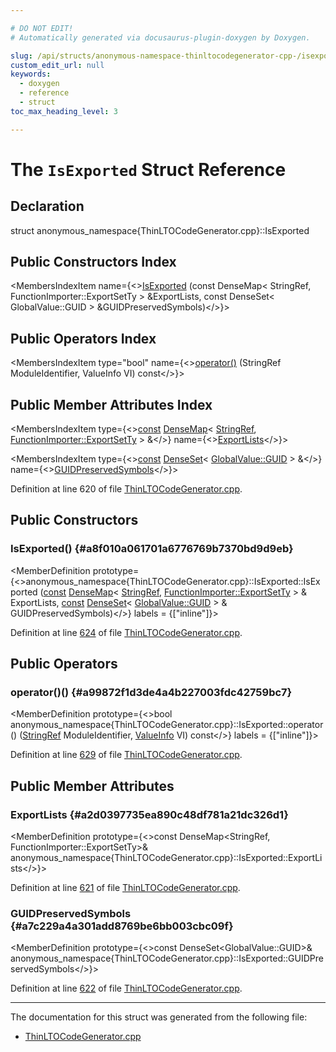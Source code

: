 ```yaml
---

# DO NOT EDIT!
# Automatically generated via docusaurus-plugin-doxygen by Doxygen.

slug: /api/structs/anonymous-namespace-thinltocodegenerator-cpp-/isexported
custom_edit_url: null
keywords:
  - doxygen
  - reference
  - struct
toc_max_heading_level: 3

---
```





# The `IsExported` Struct Reference

<DoxygenPage pluginConfig={pluginConfig}>



## Declaration

<CodeBlock>struct anonymous_namespace{ThinLTOCodeGenerator.cpp}::IsExported</CodeBlock>

## Public Constructors Index

<MembersIndex>

<MembersIndexItem
  name={<><a href="#a8f010a061701a6776769b7370bd9d9eb">IsExported</a> (const DenseMap&lt; StringRef, FunctionImporter::ExportSetTy &gt; &amp;ExportLists, const DenseSet&lt; GlobalValue::GUID &gt; &amp;GUIDPreservedSymbols)</>}>
</MembersIndexItem>

</MembersIndex>

## Public Operators Index

<MembersIndex>

<MembersIndexItem
  type="bool"
  name={<><a href="#a99872f1d3de4a4b227003fdc42759bc7">operator()</a> (StringRef ModuleIdentifier, ValueInfo VI) const</>}>
</MembersIndexItem>

</MembersIndex>

## Public Member Attributes Index

<MembersIndex>

<MembersIndexItem
  type={<><a href="/docs/api/files/lib/lib/target/lib/target/aarch64/aarch64promoteconstant-cpp/#a90f8350fecae261c25be85d38b451bff">const</a> <a href="/docs/api/classes/llvm/densemap">DenseMap</a>&lt; <a href="/docs/api/classes/llvm/stringref">StringRef</a>, <a href="/docs/api/classes/llvm/functionimporter/#acd58852b94e5cce68ad66dc3045f72f0">FunctionImporter::ExportSetTy</a> &gt; &amp;</>}
  name={<><a href="#a2d0397735ea890c48df781a21dc326d1">ExportLists</a></>}>
</MembersIndexItem>

<MembersIndexItem
  type={<><a href="/docs/api/files/lib/lib/target/lib/target/aarch64/aarch64promoteconstant-cpp/#a90f8350fecae261c25be85d38b451bff">const</a> <a href="/docs/api/classes/llvm/denseset">DenseSet</a>&lt; <a href="/docs/api/classes/llvm/globalvalue/#a3af0428ec6e48cb2f05c199b7b9f7e07">GlobalValue::GUID</a> &gt; &amp;</>}
  name={<><a href="#a7c229a4a301add8769be6bb003cbc09f">GUIDPreservedSymbols</a></>}>
</MembersIndexItem>

</MembersIndex>


Definition at line 620 of file <a href="/docs/api/files/lib/lib/lto/thinltocodegenerator-cpp">ThinLTOCodeGenerator.cpp</a>.

<SectionDefinition>

## Public Constructors

### IsExported() {#a8f010a061701a6776769b7370bd9d9eb}

<MemberDefinition
  prototype={<>anonymous&#95;namespace&#123;ThinLTOCodeGenerator.cpp&#125;::IsExported::IsExported (<a href="/docs/api/files/lib/lib/target/lib/target/aarch64/aarch64promoteconstant-cpp/#a90f8350fecae261c25be85d38b451bff">const</a> <a href="/docs/api/classes/llvm/densemap">DenseMap</a>&lt; <a href="/docs/api/classes/llvm/stringref">StringRef</a>, <a href="/docs/api/classes/llvm/functionimporter/#acd58852b94e5cce68ad66dc3045f72f0">FunctionImporter::ExportSetTy</a> &gt; &amp; ExportLists, <a href="/docs/api/files/lib/lib/target/lib/target/aarch64/aarch64promoteconstant-cpp/#a90f8350fecae261c25be85d38b451bff">const</a> <a href="/docs/api/classes/llvm/denseset">DenseSet</a>&lt; <a href="/docs/api/classes/llvm/globalvalue/#a3af0428ec6e48cb2f05c199b7b9f7e07">GlobalValue::GUID</a> &gt; &amp; GUIDPreservedSymbols)</>}
  labels = {["inline"]}>

Definition at line <a href="/docs/api/files/lib/lib/lto/thinltocodegenerator-cpp/#l00624">624</a> of file <a href="/docs/api/files/lib/lib/lto/thinltocodegenerator-cpp">ThinLTOCodeGenerator.cpp</a>.
</MemberDefinition>

</SectionDefinition>

<SectionDefinition>

## Public Operators

### operator()() {#a99872f1d3de4a4b227003fdc42759bc7}

<MemberDefinition
  prototype={<>bool anonymous&#95;namespace&#123;ThinLTOCodeGenerator.cpp&#125;::IsExported::operator() (<a href="/docs/api/classes/llvm/stringref">StringRef</a> ModuleIdentifier, <a href="/docs/api/structs/llvm/valueinfo">ValueInfo</a> VI) const</>}
  labels = {["inline"]}>

Definition at line <a href="/docs/api/files/lib/lib/lto/thinltocodegenerator-cpp/#l00629">629</a> of file <a href="/docs/api/files/lib/lib/lto/thinltocodegenerator-cpp">ThinLTOCodeGenerator.cpp</a>.
</MemberDefinition>

</SectionDefinition>

<SectionDefinition>

## Public Member Attributes

### ExportLists {#a2d0397735ea890c48df781a21dc326d1}

<MemberDefinition
  prototype={<>const DenseMap&lt;StringRef, FunctionImporter::ExportSetTy&gt;&amp; anonymous&#95;namespace&#123;ThinLTOCodeGenerator.cpp&#125;::IsExported::ExportLists</>}>

Definition at line <a href="/docs/api/files/lib/lib/lto/thinltocodegenerator-cpp/#l00621">621</a> of file <a href="/docs/api/files/lib/lib/lto/thinltocodegenerator-cpp">ThinLTOCodeGenerator.cpp</a>.
</MemberDefinition>

### GUIDPreservedSymbols {#a7c229a4a301add8769be6bb003cbc09f}

<MemberDefinition
  prototype={<>const DenseSet&lt;GlobalValue::GUID&gt;&amp; anonymous&#95;namespace&#123;ThinLTOCodeGenerator.cpp&#125;::IsExported::GUIDPreservedSymbols</>}>

Definition at line <a href="/docs/api/files/lib/lib/lto/thinltocodegenerator-cpp/#l00622">622</a> of file <a href="/docs/api/files/lib/lib/lto/thinltocodegenerator-cpp">ThinLTOCodeGenerator.cpp</a>.
</MemberDefinition>

</SectionDefinition>

<hr/>

The documentation for this struct was generated from the following file:

<ul>
<li><a href="/docs/api/files/lib/lib/lto/thinltocodegenerator-cpp">ThinLTOCodeGenerator.cpp</a></li>
</ul>

</DoxygenPage>

